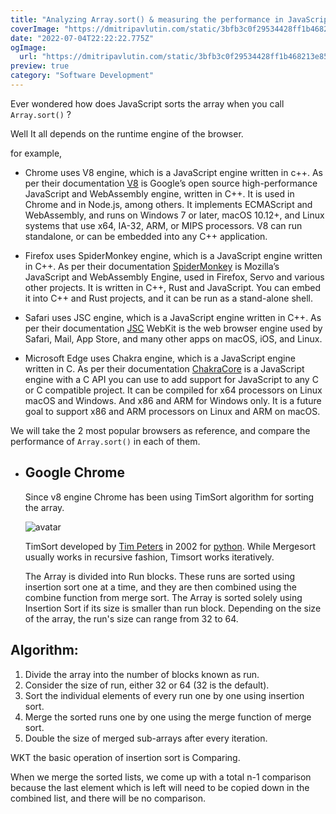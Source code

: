 ```yaml
---
title: "Analyzing Array.sort() & measuring the performance in JavaScript"
coverImage: "https://dmitripavlutin.com/static/3bfb3c0f29534428ff1b468213e85488/aaf91/cover-2.webp"
date: "2022-07-04T22:22:22.775Z"
ogImage:
  url: "https://dmitripavlutin.com/static/3bfb3c0f29534428ff1b468213e85488/aaf91/cover-2.webp"
preview: true
category: "Software Development"
---
```


Ever wondered how does JavaScript sorts the array when you call `Array.sort()` ?

Well It all depends on the runtime engine of the browser.

for example,

- Chrome uses V8 engine, which is a JavaScript engine written in c++. As per their documentation
  [V8](https://v8.dev) is Google’s open source high-performance JavaScript and WebAssembly engine, written in C++. It is used in Chrome and in Node.js, among others. It implements ECMAScript and WebAssembly, and runs on Windows 7 or later, macOS 10.12+, and Linux systems that use x64, IA-32, ARM, or MIPS processors. V8 can run standalone, or can be embedded into any C++ application.

- Firefox uses SpiderMonkey engine, which is a JavaScript engine written in C++. As per their documentation
  [SpiderMonkey](https://spidermonkey.dev) is Mozilla’s JavaScript and WebAssembly Engine, used in Firefox, Servo and various other projects. It is written in C++, Rust and JavaScript. You can embed it into C++ and Rust projects, and it can be run as a stand-alone shell.

- Safari uses JSC engine, which is a JavaScript engine written in C++. As per their documentation
  [JSC](https://webkit.org/) WebKit is the web browser engine used by Safari, Mail, App Store, and many other apps on macOS, iOS, and Linux.

- Microsoft Edge uses Chakra engine, which is a JavaScript engine written in C. As per their documentation
  [ChakraCore](https://github.com/chakra-core/ChakraCore) is a JavaScript engine with a C API you can use to add support for JavaScript to any C or C compatible project. It can be compiled for x64 processors on Linux macOS and Windows. And x86 and ARM for Windows only. It is a future goal to support x86 and ARM processors on Linux and ARM on macOS.

We will take the 2 most popular browsers as reference, and compare the performance of `Array.sort()` in each of them.

- ## Google Chrome

  Since v8 engine Chrome has been using TimSort algorithm for sorting the array.

  ![avatar](https://www.openbookproject.net/books/bpp4awd/_static/ch10/timpeters.jpg)

  TimSort developed by <u>Tim Peters</u> in 2002 for [python](https://github.com/python/cpython/blob/main/Objects/listsort.txt).
  While Mergesort usually works in recursive fashion, Timsort works iteratively.

  The Array is divided into Run blocks.
  These runs are sorted using insertion sort one at a time, and they are then combined using the combine function from merge sort.
  The Array is sorted solely using Insertion Sort if its size is smaller than run block.
  Depending on the size of the array, the run's size can range from 32 to 64.

## Algorithm:

1. Divide the array into the number of blocks known as run.
2. Consider the size of run, either 32 or 64 (32 is the default).<br/>
3. Sort the individual elements of every run one by one using insertion sort.
4. Merge the sorted runs one by one using the merge function of merge sort.
5. Double the size of merged sub-arrays after every iteration.

WKT the basic operation of insertion sort is Comparing.

When we merge the sorted lists, we come up with a total n-1
comparison because the last element which is left will need to be copied down in the combined list,
and there will be no comparison.
